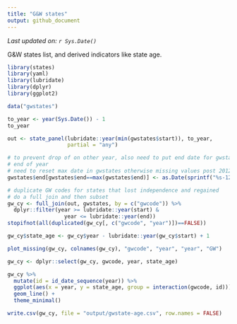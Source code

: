 ```yaml
---
title: "G&W states"
output: github_document
---
```


*Last updated on: `r Sys.Date()`*

G&W states list, and derived indicators like state age. 

```r
library(states)
library(yaml)
library(lubridate)
library(dplyr)
library(ggplot2)

data("gwstates")

to_year <- year(Sys.Date()) - 1
to_year
```




```r
out <- state_panel(lubridate::year(min(gwstates$start)), to_year, 
                   partial = "any")

# to prevent drop of on other year, also need to put end date for gwstates to 
# end of year
# need to reset max date in gwstates otherwise missing values post 2012
gwstates$end[gwstates$end==max(gwstates$end)] <- as.Date(sprintf("%s-12-31", to_year))

# duplicate GW codes for states that lost independence and regained
# do a full join and then subset
gw_cy <- full_join(out, gwstates, by = c("gwcode")) %>%
  dplyr::filter(year >= lubridate::year(start) &
                  year <= lubridate::year(end)) 
stopifnot(all(duplicated(gw_cy[, c("gwcode", "year")])==FALSE))

gw_cy$state_age <- gw_cy$year - lubridate::year(gw_cy$start) + 1

plot_missing(gw_cy, colnames(gw_cy), "gwcode", "year", "year", "GW")

gw_cy <- dplyr::select(gw_cy, gwcode, year, state_age)

gw_cy %>%
  mutate(id = id_date_sequence(year)) %>%
  ggplot(aes(x = year, y = state_age, group = interaction(gwcode, id))) +
  geom_line() +
  theme_minimal()

write.csv(gw_cy, file = "output/gwstate-age.csv", row.names = FALSE)
```

